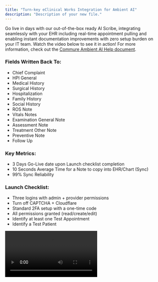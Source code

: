```yaml
---
title: "Turn-key eClinical Works Integration for Ambient AI"
description: "Description of your new file."
---
```


Go live in days with our out-of-the-box ready AI Scribe, integrating seamlessly with your EHR including real-time appointment pulling and enabling instant documentation improvements with zero setup burden on your IT team. Watch the video below to see it in action! For more information, check out the [Commure Ambient AI Help document](https://docs.ambient.commure.com/get_started/overview).

### Fields Written Back To:

- Chief Complaint
- HPI General
- Medical History
- Surgical History
- Hospitalization
- Family History
- Social History
- ROS Note
- Vitals Notes
- Examination General Note
- Assessment Note
- Treatment Other Note
- Preventive Note
- Follow Up

### Key Metrics:

- 3 Days Go-Live date upon Launch checklist completion
- 10 Seconds Average Time for a Note to copy into EHR/Chart (Sync)
- 99% Sync Reliability

### Launch Checklist:

- Three logins with admin + provider permissions
- Turn off CAPTCHA + Cloudflare
- Standard 2FA setup with a one-time code
- All permissions granted (read/create/edit)
- Identify at least one Test Appointment
- Identify a Test Patient

<video controls className="w-full aspect-video rounded-xl" src="https://www.dropbox.com/scl/fi/kkru0a14joohrdej8o62k/eCW-example.mov?rlkey=pel7i1ifczl3u2vs4jy7pj3cf&e=1&st=t63gtpe0&dl=0" />
